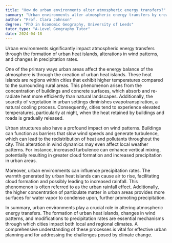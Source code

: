 ```yaml
---
title: "How do urban environments alter atmospheric energy transfers?"
summary: "Urban environments alter atmospheric energy transfers by creating urban heat islands, altering wind patterns, and modifying precipitation rates."
author: "Prof. Clara Johnson"
degree: "PhD in Economic Geography, University of Leeds"
tutor_type: "A-Level Geography Tutor"
date: 2024-04-18
---
```


Urban environments significantly impact atmospheric energy transfers through the formation of urban heat islands, alterations in wind patterns, and changes in precipitation rates.

One of the primary ways urban areas affect the energy balance of the atmosphere is through the creation of urban heat islands. These heat islands are regions within cities that exhibit higher temperatures compared to the surrounding rural areas. This phenomenon arises from the concentration of buildings and concrete surfaces, which absorb and re-radiate heat more efficiently than natural landscapes. Additionally, the scarcity of vegetation in urban settings diminishes evapotranspiration, a natural cooling process. Consequently, cities tend to experience elevated temperatures, particularly at night, when the heat retained by buildings and roads is gradually released.

Urban structures also have a profound impact on wind patterns. Buildings can function as barriers that slow wind speeds and generate turbulence, which can lead to the redistribution of heat and pollutants throughout the city. This alteration in wind dynamics may even affect local weather patterns. For instance, increased turbulence can enhance vertical mixing, potentially resulting in greater cloud formation and increased precipitation in urban areas.

Moreover, urban environments can influence precipitation rates. The warmth generated by urban heat islands can cause air to rise, facilitating cloud formation and possibly leading to increased rainfall. This phenomenon is often referred to as the urban rainfall effect. Additionally, the higher concentration of particulate matter in urban areas provides more surfaces for water vapor to condense upon, further promoting precipitation.

In summary, urban environments play a crucial role in altering atmospheric energy transfers. The formation of urban heat islands, changes in wind patterns, and modifications to precipitation rates are essential mechanisms through which cities impact both local and regional climates. A comprehensive understanding of these processes is vital for effective urban planning and for addressing the challenges posed by climate change.
    